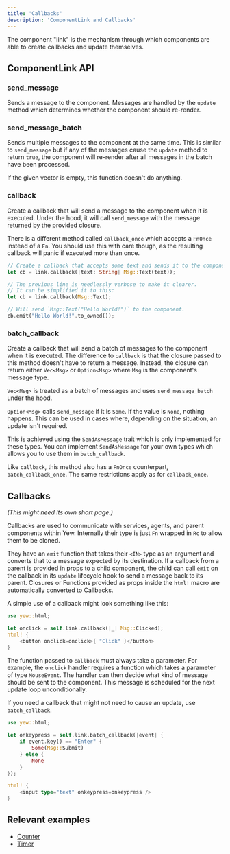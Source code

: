 ```yaml
---
title: 'Callbacks'
description: 'ComponentLink and Callbacks'
---
```


The component "link" is the mechanism through which components are able to create callbacks and update themselves.

## ComponentLink API

### send_message

Sends a message to the component.
Messages are handled by the `update` method which determines whether the component should re-render.

### send_message_batch

Sends multiple messages to the component at the same time.
This is similar to `send_message` but if any of the messages cause the `update` method to return `true`,
the component will re-render after all messages in the batch have been processed.

If the given vector is empty, this function doesn't do anything.

### callback

Create a callback that will send a message to the component when it is executed.
Under the hood, it will call `send_message` with the message returned by the provided closure.

There is a different method called `callback_once` which accepts a `FnOnce` instead of a `Fn`.
You should use this with care though, as the resulting callback will panic if executed more than once.

```rust
// Create a callback that accepts some text and sends it to the component as the `Msg::Text` message variant.
let cb = link.callback(|text: String| Msg::Text(text));

// The previous line is needlessly verbose to make it clearer.
// It can be simplified it to this:
let cb = link.callback(Msg::Text);

// Will send `Msg::Text("Hello World!")` to the component.
cb.emit("Hello World!".to_owned());
```

### batch_callback

Create a callback that will send a batch of messages to the component when it is executed.
The difference to `callback` is that the closure passed to this method doesn't have to return a message.
Instead, the closure can return either `Vec<Msg>` or `Option<Msg>` where `Msg` is the component's message type.

`Vec<Msg>` is treated as a batch of messages and uses `send_message_batch` under the hood.

`Option<Msg>` calls `send_message` if it is `Some`. If the value is `None`, nothing happens.
This can be used in cases where, depending on the situation, an update isn't required.

This is achieved using the `SendAsMessage` trait which is only implemented for these types.
You can implement `SendAsMessage` for your own types which allows you to use them in `batch_callback`.

Like `callback`, this method also has a `FnOnce` counterpart, `batch_callback_once`.
The same restrictions apply as for `callback_once`.

## Callbacks

_\(This might need its own short page.\)_

Callbacks are used to communicate with services, agents, and parent components within Yew.
Internally their type is just `Fn` wrapped in `Rc` to allow them to be cloned.

They have an `emit` function that takes their `<IN>` type as an argument and converts that to a message expected by its destination. If a callback from a parent is provided in props to a child component, the child can call `emit` on the callback in its `update` lifecycle hook to send a message back to its parent. Closures or Functions provided as props inside the `html!` macro are automatically converted to Callbacks.

A simple use of a callback might look something like this:

```rust
use yew::html;

let onclick = self.link.callback(|_| Msg::Clicked);
html! {
    <button onclick=onclick>{ "Click" }</button>
}
```

The function passed to `callback` must always take a parameter. For example, the `onclick` handler requires a function which takes a parameter of type `MouseEvent`. The handler can then decide what kind of message should be sent to the component. This message is scheduled for the next update loop unconditionally.

If you need a callback that might not need to cause an update, use `batch_callback`.

```rust
use yew::html;

let onkeypress = self.link.batch_callback(|event| {
    if event.key() == "Enter" {
        Some(Msg::Submit)
    } else {
        None
    }
});

html! {
    <input type="text" onkeypress=onkeypress />
}
```

## Relevant examples

-   [Counter](https://github.com/yewstack/yew/tree/v0.18/examples/counter)
-   [Timer](https://github.com/yewstack/yew/tree/v0.18/examples/timer)

